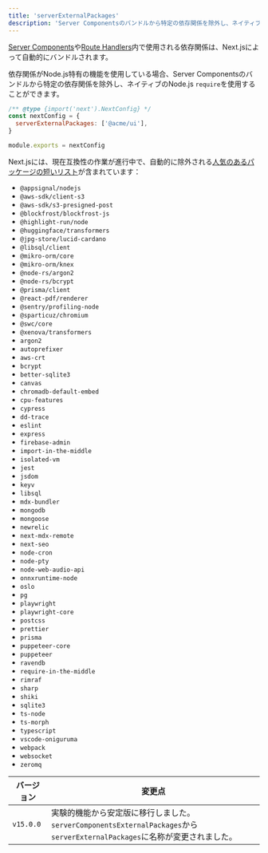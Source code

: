 ```yaml
---
title: 'serverExternalPackages'
description: 'Server Componentsのバンドルから特定の依存関係を除外し、ネイティブのNode.js `require`を使用する方法。'
---
```


[Server Components](/docs/app/building-your-application/rendering/server-components)や[Route Handlers](/docs/app/building-your-application/routing/route-handlers)内で使用される依存関係は、Next.jsによって自動的にバンドルされます。

依存関係がNode.js特有の機能を使用している場合、Server Componentsのバンドルから特定の依存関係を除外し、ネイティブのNode.js `require`を使用することができます。

```js title="next.config.js"
/** @type {import('next').NextConfig} */
const nextConfig = {
  serverExternalPackages: ['@acme/ui'],
}

module.exports = nextConfig
```

Next.jsには、現在互換性の作業が進行中で、自動的に除外される[人気のあるパッケージの短いリスト](https://github.com/vercel/next.js/blob/canary/packages/next/src/lib/server-external-packages.json)が含まれています：

- `@appsignal/nodejs`
- `@aws-sdk/client-s3`
- `@aws-sdk/s3-presigned-post`
- `@blockfrost/blockfrost-js`
- `@highlight-run/node`
- `@huggingface/transformers`
- `@jpg-store/lucid-cardano`
- `@libsql/client`
- `@mikro-orm/core`
- `@mikro-orm/knex`
- `@node-rs/argon2`
- `@node-rs/bcrypt`
- `@prisma/client`
- `@react-pdf/renderer`
- `@sentry/profiling-node`
- `@sparticuz/chromium`
- `@swc/core`
- `@xenova/transformers`
- `argon2`
- `autoprefixer`
- `aws-crt`
- `bcrypt`
- `better-sqlite3`
- `canvas`
- `chromadb-default-embed`
- `cpu-features`
- `cypress`
- `dd-trace`
- `eslint`
- `express`
- `firebase-admin`
- `import-in-the-middle`
- `isolated-vm`
- `jest`
- `jsdom`
- `keyv`
- `libsql`
- `mdx-bundler`
- `mongodb`
- `mongoose`
- `newrelic`
- `next-mdx-remote`
- `next-seo`
- `node-cron`
- `node-pty`
- `node-web-audio-api`
- `onnxruntime-node`
- `oslo`
- `pg`
- `playwright`
- `playwright-core`
- `postcss`
- `prettier`
- `prisma`
- `puppeteer-core`
- `puppeteer`
- `ravendb`
- `require-in-the-middle`
- `rimraf`
- `sharp`
- `shiki`
- `sqlite3`
- `ts-node`
- `ts-morph`
- `typescript`
- `vscode-oniguruma`
- `webpack`
- `websocket`
- `zeromq`

| バージョン | 変更点                                                                                                                     |
| ---------- | -------------------------------------------------------------------------------------------------------------------------- |
| `v15.0.0`  | 実験的機能から安定版に移行しました。`serverComponentsExternalPackages`から`serverExternalPackages`に名称が変更されました。 |
